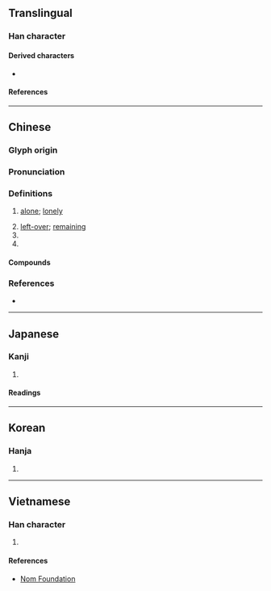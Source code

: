 {{also|孓|子|才|扌}}
{{character info}}
==Translingual==
{{stroke order|type=animate}}

===Han character===
{{Han char|rn=39|rad=子|as=00|sn=3|var=1|four=17407|canj=NNM|ids=⿻了㇀}}

====Derived characters====
* {{l|mul|[[𥝔]], [[𥾌]], [[𨥂]], [[𥁂]]}}

====References====
{{Han ref|kx=0277.070|dkj=06931|dj=0544.010|hdz=21008.010|uh=5B51}}

----

==Chinese==
{{zh-forms|alt=𡤼}}

===Glyph origin===
{{Han etym}}

===Pronunciation===
{{zh-pron
|m=jié
|c=kit3,git3
|mn=khiat
|mc=y
|oc=y
|cat=a
}}

===Definitions===
{{zh-hanzi}}

# [[alone]]; [[lonely]]
#: {{zh-x|孑孑|outstanding}}
# [[left-over]]; [[remaining]]
# {{zh-used|孑孓}}
# {{surname|zh}}

====Compounds====
{{zh-der|孑孑|孑孓|孑然|孑然一身|孑然無依|孑立|孑義|孑身|孑遺|孤孑|殆無孑遺|無復孑遺|煢孑|煢煢孑立|煦仁孑義|矯孑|靡有孑遺}}

===References===
* {{R:yue:Hanzi}}

----

==Japanese==

===Kanji===
{{ja-kanji|grade=9|rs=子00}}

# {{rfdef|ja|sort=子00}}

====Readings====
{{ja-readings
|goon=けち
|kanon=けつ
|kanyoon=げつ
|kun=ひとり-
}}

----

==Korean==

===Hanja===
{{ko-hanja|혈}}

# {{rfdef|ko|sort=子00}}

----

==Vietnamese==

===Han character===
{{vi-readings|rs=子00|reading=két}}

# {{rfdef|vi|sort=子00}}

====References====
* [http://nomfoundation.org/common/nom_details.php?codepoint=5b51 Nom Foundation]